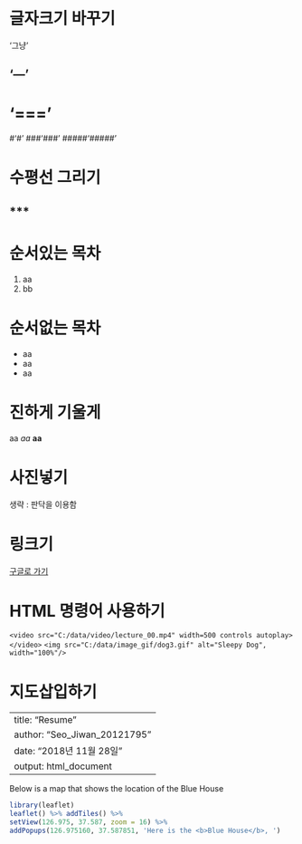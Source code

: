 
# 글자크기 바꾸기
'그냥'

'---'
-
'==='
=
#'#'
###'###'
#####'#####'


# 수평선 그리기
***
---


# 순서있는 목차
1. aa
2. bb

# 순서없는 목차
* aa
- aa
+ aa

# 진하게 기울게
aa *aa* **aa**

# 사진넣기
생략 : 판닥을 이용함

# 링크기
[구글로 가기](http://google.co.kr)

# HTML 명령어 사용하기
`<video src="C:/data/video/lecture_00.mp4" width=500 controls autoplay> </video>`
`<img src="C:/data/image_gif/dog3.gif" alt="Sleepy Dog", width="100%"/>`

# 지도삽입하기

---
title: "Resume"
author: "Seo_Jiwan_20121795"
date: "2018년 11월 28일"
output: html_document
---

Below is a map that shows the location of the
Blue House
```r
library(leaflet)
leaflet() %>% addTiles() %>%
setView(126.975, 37.587, zoom = 16) %>%
addPopups(126.975160, 37.587851, 'Here is the <b>Blue House</b>, ')
```

